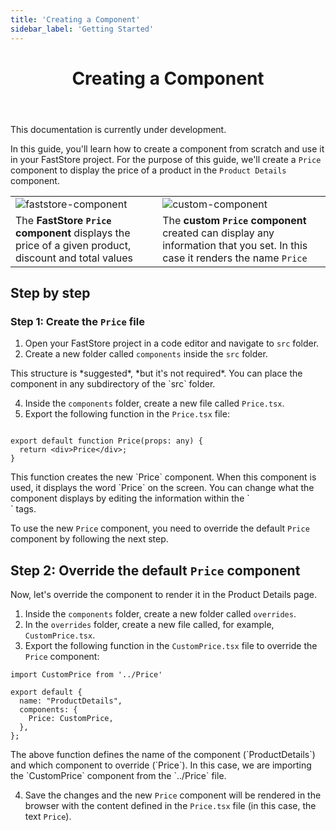 ```yaml
---
title: 'Creating a Component'
sidebar_label: 'Getting Started'
---
```



<header>

# Creating a Component

</header>

<Callout type="warning" emoji="⚠️">
This documentation is currently under development.
</Callout>

In this guide, you'll learn how to create a component from scratch and use it in your FastStore project. For the purpose of this guide, we'll create a `Price` component to display the price of a product in the `Product Details` component.

| |   |
|----------------------------------------------------------------------------|----------------------------------------------------------------------------|
| ![faststore-component](https://vtexhelp.vtexassets.com/assets/docs/src/faststore-component___9fda96b01fa69408c634fe9d4a7b754d.png) | ![custom-component](https://vtexhelp.vtexassets.com/assets/docs/src/custom-component___c0f09a42811eea77e7fc986afd8e5ab3.png)|
| The **FastStore `Price` component** displays the price of a given product, discount and total values | The **custom `Price` component** created can display any information that you set. In this case it renders the name `Price` |

## Step by step

### Step 1: Create the `Price` file

1. Open your FastStore project in a code editor and navigate to `src` folder.
2. Create a new folder called `components` inside the `src` folder.

<Callout type="info" emoji="ℹ️">
  This structure is *suggested*, *but it's not required*. You can place the component in any subdirectory of the `src` folder. 
</Callout>
  
4. Inside the `components` folder, create a new file called `Price.tsx`.
5. Export the following function in the `Price.tsx` file:

```tsx

export default function Price(props: any) {
  return <div>Price</div>;
}

```

<Callout type="info" emoji="ℹ️">
  This function creates the new `Price` component. When this component is used, it displays the word `Price` on the screen. You can change what the component displays by editing the information within the `<div>` tags. 
</Callout>

To use the new `Price` component, you need to override the default `Price` component by following the next step.

## Step 2: Override the default `Price` component
Now, let's override the component to render it in the Product Details page.

1. Inside the `components` folder, create a new folder called `overrides`.
2. In the `overrides` folder, create a new file called, for example, `CustomPrice.tsx`. 
3. Export the following function in the `CustomPrice.tsx` file to override the `Price` component:

```tsx
import CustomPrice from '../Price'

export default {
  name: "ProductDetails",
  components: {
    Price: CustomPrice,
  },
};
```

<Callout type="info" emoji="ℹ️">
  The above function defines the name of the component (`ProductDetails`) and which component to override (`Price`). In this case, we are importing the `CustomPrice` component from the `../Price` file.
</Callout>

4. Save the changes and the new `Price` component will be rendered in the browser with the content defined in the `Price.tsx` file (in this case, the text `Price`).
